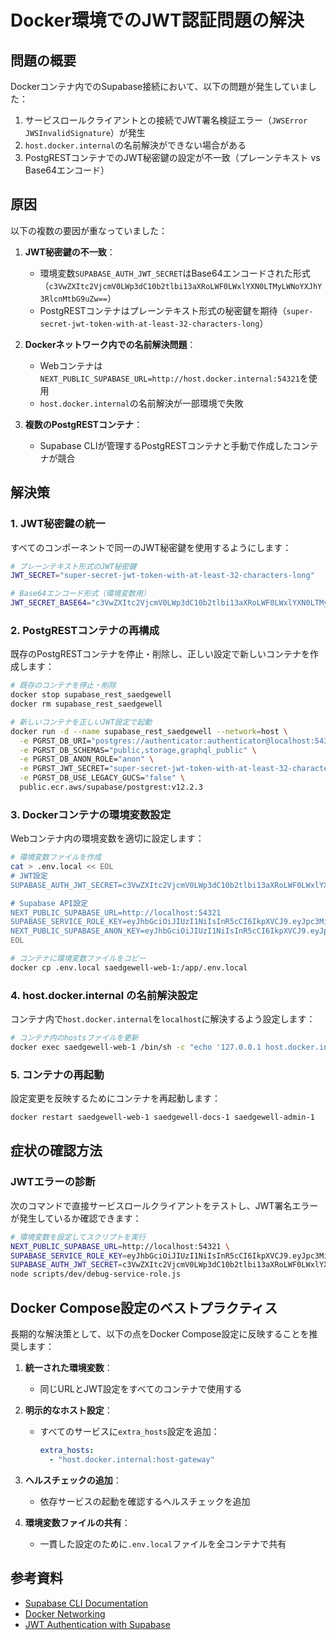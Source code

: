 # Docker環境でのJWT認証問題の解決

## 問題の概要

Dockerコンテナ内でのSupabase接続において、以下の問題が発生していました：

1. サービスロールクライアントとの接続でJWT署名検証エラー（`JWSError JWSInvalidSignature`）が発生
2. `host.docker.internal`の名前解決ができない場合がある
3. PostgRESTコンテナでのJWT秘密鍵の設定が不一致（プレーンテキスト vs Base64エンコード）

## 原因

以下の複数の要因が重なっていました：

1. **JWT秘密鍵の不一致**：
   - 環境変数`SUPABASE_AUTH_JWT_SECRET`はBase64エンコードされた形式（`c3VwZXItc2VjcmV0LWp3dC10b2tlbi13aXRoLWF0LWxlYXN0LTMyLWNoYXJhY3RlcnMtbG9uZw==`）
   - PostgRESTコンテナはプレーンテキスト形式の秘密鍵を期待（`super-secret-jwt-token-with-at-least-32-characters-long`）

2. **Dockerネットワーク内での名前解決問題**：
   - Webコンテナは`NEXT_PUBLIC_SUPABASE_URL=http://host.docker.internal:54321`を使用
   - `host.docker.internal`の名前解決が一部環境で失敗

3. **複数のPostgRESTコンテナ**：
   - Supabase CLIが管理するPostgRESTコンテナと手動で作成したコンテナが競合

## 解決策

### 1. JWT秘密鍵の統一

すべてのコンポーネントで同一のJWT秘密鍵を使用するようにします：

```bash
# プレーンテキスト形式のJWT秘密鍵
JWT_SECRET="super-secret-jwt-token-with-at-least-32-characters-long"

# Base64エンコード形式（環境変数用）
JWT_SECRET_BASE64="c3VwZXItc2VjcmV0LWp3dC10b2tlbi13aXRoLWF0LWxlYXN0LTMyLWNoYXJhY3RlcnMtbG9uZw=="
```

### 2. PostgRESTコンテナの再構成

既存のPostgRESTコンテナを停止・削除し、正しい設定で新しいコンテナを作成します：

```bash
# 既存のコンテナを停止・削除
docker stop supabase_rest_saedgewell
docker rm supabase_rest_saedgewell

# 新しいコンテナを正しいJWT設定で起動
docker run -d --name supabase_rest_saedgewell --network=host \
  -e PGRST_DB_URI="postgres://authenticator:authenticator@localhost:54322/postgres" \
  -e PGRST_DB_SCHEMAS="public,storage,graphql_public" \
  -e PGRST_DB_ANON_ROLE="anon" \
  -e PGRST_JWT_SECRET="super-secret-jwt-token-with-at-least-32-characters-long" \
  -e PGRST_DB_USE_LEGACY_GUCS="false" \
  public.ecr.aws/supabase/postgrest:v12.2.3
```

### 3. Dockerコンテナの環境変数設定

Webコンテナ内の環境変数を適切に設定します：

```bash
# 環境変数ファイルを作成
cat > .env.local << EOL
# JWT設定
SUPABASE_AUTH_JWT_SECRET=c3VwZXItc2VjcmV0LWp3dC10b2tlbi13aXRoLWF0LWxlYXN0LTMyLWNoYXJhY3RlcnMtbG9uZw==

# Supabase API設定
NEXT_PUBLIC_SUPABASE_URL=http://localhost:54321
SUPABASE_SERVICE_ROLE_KEY=eyJhbGciOiJIUzI1NiIsInR5cCI6IkpXVCJ9.eyJpc3MiOiJzdXBhYmFzZS1kZW1vIiwicm9sZSI6InNlcnZpY2Vfcm9sZSIsImV4cCI6MTk4MzgxMjk5Nn0.EGIM96RAZx35lJzdJsyH-qQwv8Hdp7fsn3W0YpN81IU
NEXT_PUBLIC_SUPABASE_ANON_KEY=eyJhbGciOiJIUzI1NiIsInR5cCI6IkpXVCJ9.eyJpc3MiOiJzdXBhYmFzZS1kZW1vIiwicm9sZSI6ImFub24iLCJleHAiOjE5ODM4MTI5OTl9.CRXP1A7WOeoJeXxjNni43kdQwgnWNReilDMblYTn_I0
EOL

# コンテナに環境変数ファイルをコピー
docker cp .env.local saedgewell-web-1:/app/.env.local
```

### 4. host.docker.internal の名前解決設定

コンテナ内で`host.docker.internal`を`localhost`に解決するよう設定します：

```bash
# コンテナ内のhostsファイルを更新
docker exec saedgewell-web-1 /bin/sh -c "echo '127.0.0.1 host.docker.internal' >> /etc/hosts"
```

### 5. コンテナの再起動

設定変更を反映するためにコンテナを再起動します：

```bash
docker restart saedgewell-web-1 saedgewell-docs-1 saedgewell-admin-1
```

## 症状の確認方法

### JWTエラーの診断

次のコマンドで直接サービスロールクライアントをテストし、JWT署名エラーが発生しているか確認できます：

```bash
# 環境変数を設定してスクリプトを実行
NEXT_PUBLIC_SUPABASE_URL=http://localhost:54321 \
SUPABASE_SERVICE_ROLE_KEY=eyJhbGciOiJIUzI1NiIsInR5cCI6IkpXVCJ9.eyJpc3MiOiJzdXBhYmFzZS1kZW1vIiwicm9sZSI6InNlcnZpY2Vfcm9sZSIsImV4cCI6MTk4MzgxMjk5Nn0.EGIM96RAZx35lJzdJsyH-qQwv8Hdp7fsn3W0YpN81IU \
SUPABASE_AUTH_JWT_SECRET=c3VwZXItc2VjcmV0LWp3dC10b2tlbi13aXRoLWF0LWxlYXN0LTMyLWNoYXJhY3RlcnMtbG9uZw== \
node scripts/dev/debug-service-role.js
```

## Docker Compose設定のベストプラクティス

長期的な解決策として、以下の点をDocker Compose設定に反映することを推奨します：

1. **統一された環境変数**：
   - 同じURLとJWT設定をすべてのコンテナで使用する

2. **明示的なホスト設定**：
   - すべてのサービスに`extra_hosts`設定を追加：
     ```yaml
     extra_hosts:
       - "host.docker.internal:host-gateway"
     ```

3. **ヘルスチェックの追加**：
   - 依存サービスの起動を確認するヘルスチェックを追加

4. **環境変数ファイルの共有**：
   - 一貫した設定のために`.env.local`ファイルを全コンテナで共有

## 参考資料

- [Supabase CLI Documentation](https://supabase.com/docs/reference/cli/usage)
- [Docker Networking](https://docs.docker.com/network/)
- [JWT Authentication with Supabase](https://supabase.com/docs/guides/auth/jwt) 
